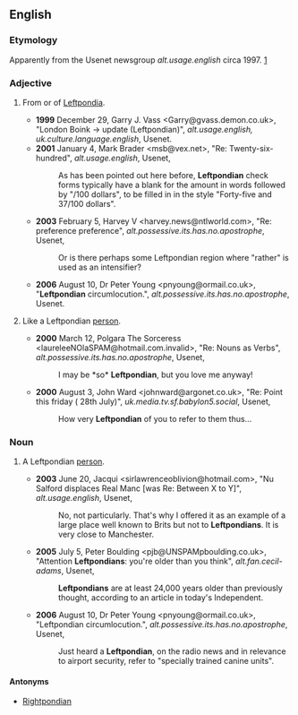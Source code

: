 ==English==

===Etymology===
Apparently from the Usenet newsgroup ''alt.usage.english'' circa 1997. [http://groups.google.com/group/alt.usage.english/browse_frm/thread/f0a61071e7d33b56]

===Adjective===
{{en-adj}}

# {{slang}} From or of [[Leftpondia]].
#* '''1999''' December 29, Garry J. Vass <Garry@gvass.demon.co.uk>, "London Boink -> update (Leftpondian)", ''alt.usage.english, uk.culture.language.english'', Usenet.
#* '''2001''' January 4, Mark Brader <msb@vex.net>, "Re: Twenty-six-hundred", ''alt.usage.english'', Usenet,
#*: As has been pointed out here before, '''Leftpondian''' check forms typically have a blank for the amount in words followed by "/100 dollars", to be filled in in the style "Forty-five and 37/100 dollars".
#* '''2003''' February 5, Harvey V <harvey.news@ntlworld.com>, "Re: preference preference", ''alt.possessive.its.has.no.apostrophe'', Usenet,
#*: Or is there perhaps some Leftpondian region where "rather" is used as an intensifier?
#* '''2006''' August 10, Dr Peter Young <pnyoung@ormail.co.uk>, "'''Leftpondian''' circumlocution.", ''alt.possessive.its.has.no.apostrophe'', Usenet.
# {{slang}} Like a Leftpondian [[person]].
#* '''2000''' March 12, Polgara The Sorceress <laureleeNOlaSPAM@hotmail.com.invalid>, "Re: Nouns as Verbs", ''alt.possessive.its.has.no.apostrophe'', Usenet,
#*: I may be *so* '''Leftpondian''', but you love me anyway!
#* '''2000''' August 3, John Ward <johnward@argonet.co.uk>, "Re: Point this friday ( 28th July)", ''uk.media.tv.sf.babylon5.social'', Usenet,
#*: How very '''Leftpondian''' of you to refer to them thus...

===Noun===
{{en-noun|s}}

# {{slang}} A Leftpondian [[person]].
#* '''2003''' June 20, Jacqui <sirlawrenceoblivion@hotmail.com>, "Nu Salford displaces Real Manc [was Re: Between X to Y]", ''alt.usage.english'', Usenet,
#*: No, not particularly. That's why I offered it as an example of a large place well known to Brits but not to '''Leftpondians'''. It is very close to Manchester.
#* '''2005''' July 5, Peter Boulding <pjb@UNSPAMpboulding.co.uk>, "Attention '''Leftpondians''': you're older than you think", ''alt.fan.cecil-adams'', Usenet,
#*: '''Leftpondians''' are at least 24,000 years older than previously thought, according to an article in today's Independent.
#* '''2006''' August 10, Dr Peter Young <pnyoung@ormail.co.uk>, "Leftpondian circumlocution.", ''alt.possessive.its.has.no.apostrophe'', Usenet,
#*: Just heard a '''Leftpondian''', on the radio news and in relevance to airport security, refer to "specially trained canine units".

====Antonyms====
* [[Rightpondian]]